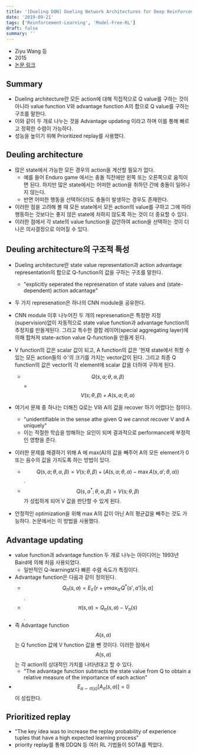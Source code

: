 ```yaml
---
title: '[Dueling DQN] Dueling Network Architectures for Deep Reinforcement Learning'
date: '2019-09-21'
tags: ['Reinforcement-Learning', 'Model-Free-RL']
draft: false
summary: ''
---
```


- Ziyu Wang 등
- 2015
- [논문 링크](https://arxiv.org/abs/1511.06581)

## Summary

- Dueling architecture란 모든 action에 대해 직접적으로 Q value를 구하는 것이 아니라 value function V와 advantage function A의 합으로 Q value를 구하는 구조를 말한다.
- 이와 같이 두 개로 나누는 것을 Advantage updating 이라고 하며 이를 통해 빠르고 정확한 수렴이 가능하다.
- 성능을 높이기 위해 Prioritized replay를 사용했다.

## Deuling architecture

- 많은 state에서 가능한 모든 경우의 action을 계산할 필요가 없다.
  - 예를 들어 Enduro game 에서는 충돌 직전에만 왼쪽 또는 오른쪽으로 움직이면 된다. 하지만 많은 state에서는 어떠한 action을 취하던 간에 충돌이 일어나지 않는다.
  - 반면 어떠한 행동을 선택하더라도 충돌이 발생하는 경우도 존재한다.
- 이러한 점을 고려해 볼 때 모든 state에서 모든 action의 value를 구하고 그에 따라 행동하는 것보다는 좋지 않은 state에 처하지 않도록 하는 것이 더 중요할 수 있다.
- 이러한 점에서 각 state의 value function을 감안하여 action을 선택하는 것이 더 나은 의사결정으로 이어질 수 있다.

## Deuling architecture의 구조적 특성

- Dueling architecture란 state value representation과 action advantage representation의 합으로 Q-function의 값을 구하는 구조를 말한다.
  - "explicitly seperated the represenation of state values and (state-dependent) action adcantage"
- 두 가지 represenation은 하나의 CNN module을 공유한다.
- CNN module 이후 나누어진 두 개의 represenation은 특정한 지정(supervision)없이 자동적으로 state value function과 advantage function의 추정치를 만들게된다. 그리고 특수한 결합 레이어(special aggregating layer)에 의해 합쳐져 state-action value Q-function을 만들게 된다.

- V function의 값은 scalar 값이 되고, A function의 값은 '현재 state에서 취할 수 있는 모든 action들의 수'의 크기를 가지는 vector값이 된다. 그리고 최종 Q function의 값은 vector의 각 element에 scalar 값을 더하여 구하게 된다.
  - $$Q(s,a; \theta, \alpha, \beta)$$ = $$V (s; \theta, \beta) + A(s, a; \theta, \alpha)$$
- 여기서 문제 중 하나는 더해진 Q로는 V와 A의 값을 recover 하기 어렵다는 점이다.
  - "unidentifiable in the sense athe given Q we cannot recover V and A uniquely"
  - 이는 적절한 학습을 방해하는 요인이 되며 결과적으로 performance에 부정적인 영향을 준다.
- 이러한 문제를 해결하기 위해 A 에 max(A)의 값을 빼주어 A의 모든 element가 0 또는 음수의 값을 가지도록 하는 방법이 있다.
  - $$Q(s,a; \theta, \alpha, \beta) = V (s; \theta, \beta) + (A(s,a; \theta, \alpha)− \max A(s,a';\theta,\alpha))$$.
  - $$Q(s, a^*; \theta, \alpha, \beta) = V (s; \theta, \beta)$$ 가 성립하게 되어 V 값을 판단할 수 있게 된다.
- 안정적인 optimization을 위해 max A의 값이 아닌 A의 평균값을 빼주는 것도 가능하다. 논문에서는 이 방법을 사용했다.

## Advantage updating

- value function과 advantage function 두 개로 나누는 아이디어는 1993년 Baird에 의해 처음 사용되었다.
  - 일반적인 Q-learning보다 빠른 수렴 속도가 특징이다.
- Advantage function은 다음과 같이 정의된다.
  - $$Q_\pi (s, a) = E_{s'}[r + \gamma max_{a'} Q^*(s',a')\lvert s, a]$$.
  - $$\pi(s, a) = Q_\pi(s, a) - V_\pi(s)$$.
- 즉 Advantage function $$A(s, a)$$ 는 Q function 값에 V function 값을 뺀 것이다. 이러한 점에서 $$A(s, a)$$는 각 action의 상대적인 가치를 나타낸대고 할 수 있다.
  - "The advantage function subtracts the state value from Q to obtain a relative measure of the importance of each action"
- $$E_{a \backsim \pi(s)}[A_\pi(s,a)] = 0$$ 이 성립한다.

## Prioritized replay

- "The key idea was to increase the replay probability of experience tuples that have a high expected learning process"
- priority replay를 통해 DDQN 등 여러 RL 기법들이 SOTA를 찍었다.
